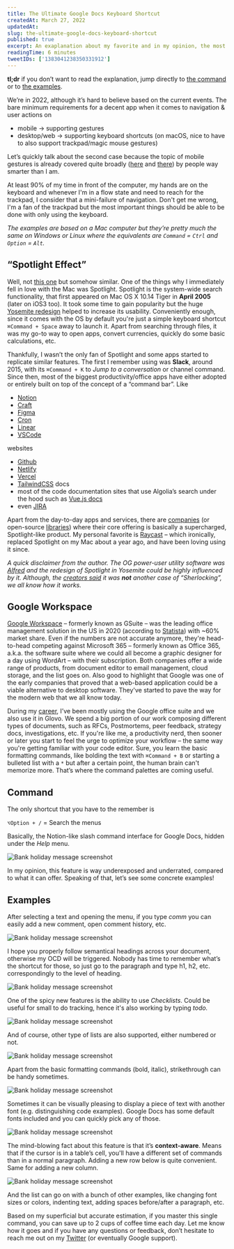 ```yaml
---
title: The Ultimate Google Docs Keyboard Shortcut
createdAt: March 27, 2022
updatedAt:
slug: the-ultimate-google-docs-keyboard-shortcut
published: true
excerpt: An exaplanation about my favorite and in my opinion, the most underrated Google Docs keyboard shortcut.
readingTime: 6 minutes
tweetIDs: ['1383041238350331912']
---
```


**tl;dr** if you don’t want to read the explanation, jump directly to [the command](#command) or to [the examples](#examples).

We’re in 2022, although it’s hard to believe based on the current events. The bare minimum requirements for a decent app when it comes to navigation & user actions on

- mobile → supporting gestures
- desktop/web → supporting keyboard shortcuts (on macOS, nice to have to also support trackpad/magic mouse gestures)

Let’s quickly talk about the second case because the topic of mobile gestures is already covered quite broadly ([here](https://developer.apple.com/design/human-interface-guidelines/ios/user-interaction/gestures/) and [there](https://material.io/design/interaction/gestures.html#principles)) by people way smarter than I am.

At least 90% of my time in front of the computer, my hands are on the keyboard and whenever I'm in a flow state and need to reach for the trackpad, I consider that a mini-failure of navigation. Don't get me wrong, I'm a fan of the trackpad but the most important things should be able to be done with only using the keyboard.

_The examples are based on a Mac computer but they’re pretty much the same on Windows or Linux where the equivalents are `Command` = `Ctrl` and `Option` = `Alt`._

## “Spotlight Effect”

Well, not [this one](https://en.wikipedia.org/wiki/Spotlight_effect) but somehow similar. One of the things why I immediately fell in love with the Mac was Spotlight. Spotlight is the system-wide search functionality, that first appeared on Mac OS X 10.14 Tiger in **April 2005** (later on iOS3 too). It took some time to gain popularity but the huge [Yosemite redesign](https://www.macstories.net/news/os-x-yosemite-overview/) helped to increase its usability. Conveniently enough, since it comes with the OS by default you're just a simple keyboard shortcut `⌘Command + Space` away to launch it. Apart from searching through files, it was my go-to way to open apps, convert currencies, quickly do some basic calculations, etc.

Thankfully, I wasn’t the only fan of Spotlight and some apps started to replicate similar features. The first I remember using was **Slack**, around 2015, with its `⌘Command + K` to _Jump to a conversation_ or channel command. Since then, most of the biggest productivity/office apps have either adopted or entirely built on top of the concept of a “command bar”. Like

- [Notion](https://www.notion.so)
- [Craft](https://www.craft.do)
- [Figma](https://figma.com)
- [Cron](https://cron.com)
- [Linear](https://linear.app)
- [VSCode](https://code.visualstudio.com)

websites

- [Github](https://github.com)
- [Netlify](https://www.netlify.com)
- [Vercel](https://vercel.com)
- [TailwindCSS](https://tailwindcss.com) docs
- most of the code documentation sites that use Algolia’s search under the hood such as [Vue.js docs](https://vuejs.org)
- even [JIRA](https://www.atlassian.com/software/jira)

Apart from the day-to-day apps and services, there are [companies](https://www.commandbar.com) (or open-source [libraries](https://kbar.vercel.app)) where their core offering is basically a supercharged, Spotlight-like product. My personal favorite is [Raycast](https://www.raycast.com) – which ironically, replaced Spotlight on my Mac about a year ago, and have been loving using it since.

<StaticTweet id="1383041238350331912" />

_A quick disclaimer from the author. The OG power-user utility software was [Alfred](https://www.alfredapp.com) and the redesign of Spotlight in Yosemite could be highly influenced by it. Although, the [creators said](https://www.alfredapp.com/blog/announcements/alfred-and-os-x-10-10-yosemite/) it was **not** another case of “Sherlocking”, we all know how it works._

## Google Workspace

[Google Workspace](https://workspace.google.com) – formerly known as GSuite – was the leading office management solution in the US in 2020 (according to [Statista](https://www.statista.com/statistics/961105/japan-market-share-of-office-suites-technologies/)) with ~60% market share. Even if the numbers are not accurate anymore, they're head-to-head competing against Microsoft 365 – formerly known as Office 365, a.k.a. the software suite where we could all become a graphic designer for a day using WordArt – with their subscription. Both companies offer a wide range of products, from document editor to email management, cloud storage, and the list goes on. Also good to highlight that Google was one of the early companies that proved that a web-based application could be a viable alternative to desktop software. They've started to pave the way for the modern web that we all know today.

During my [career](/about#career), I’ve been mostly using the Google office suite and we also use it in Glovo. We spend a big portion of our work composing different types of documents, such as RFCs, Postmortems, peer feedback, strategy docs, investigations, etc. If you're like me, a productivity nerd, then sooner or later you start to feel the urge to optimize your workflow – the same way you're getting familiar with your code editor. Sure, you learn the basic formatting commands, like bolding the text with `⌘Command + B` or starting a bulleted list with a `*` but after a certain point, the human brain can't memorize more. That’s where the command palettes are coming useful.

## Command

The only shortcut that you have to the remember is

`⌥Option + /` = Search the menus

Basically, the Notion-like slash command interface for Google Docs, hidden under the _Help_ menu.

<Image
  alt="Bank holiday message screenshot"
  src="/assets/thoughts/the-ultimate-google-docs-keyboard-shortcut/shortcut.png"
  width={650}
  height={680}
/>

In my opinion, this feature is way underexposed and underrated, compared to what it can offer. Speaking of that, let’s see some concrete examples!

## Examples

After selecting a text and opening the menu, if you type _comm_ you can easily add a new comment, open comment history, etc.

<Image
  alt="Bank holiday message screenshot"
  src="/assets/thoughts/the-ultimate-google-docs-keyboard-shortcut/comment.png"
  width={816}
  height={1130}
/>

I hope you properly follow semantical headings across your document, otherwise my OCD will be triggered. Nobody has time to remember what’s the shortcut for those, so just go to the paragraph and type h1, h2, etc. correspondingly to the level of heading.

<Image
  alt="Bank holiday message screenshot"
  src="/assets/thoughts/the-ultimate-google-docs-keyboard-shortcut/heading.png"
  width={656}
  height={768}
/>

One of the spicy new features is the ability to use _Checklists_. Could be useful for small to do tracking, hence it's also working by typing _todo._

<Image
  alt="Bank holiday message screenshot"
  src="/assets/thoughts/the-ultimate-google-docs-keyboard-shortcut/todo.png"
  width={664}
  height={1020}
/>

And of course, other type of lists are also supported, either numbered or not.

<Image
  alt="Bank holiday message screenshot"
  src="/assets/thoughts/the-ultimate-google-docs-keyboard-shortcut/list.png"
  width={664}
  height={1326}
/>

Apart from the basic formatting commands (bold, italic), strikethrough can be handy sometimes.

<Image
  alt="Bank holiday message screenshot"
  src="/assets/thoughts/the-ultimate-google-docs-keyboard-shortcut/strikethrough.png"
  width={656}
  height={760}
/>

Sometimes it can be visually pleasing to display a piece of text with another font (e.g. distinguishing code examples). Google Docs has some default fonts included and you can quickly pick any of those.

<Image
  alt="Bank holiday message screenshot"
  src="/assets/thoughts/the-ultimate-google-docs-keyboard-shortcut/code.png"
  width={658}
  height={760}
/>

The mind-blowing fact about this feature is that it’s **context-aware**. Means that if the cursor is in a table’s cell, you'll have a different set of commands than in a normal paragraph. Adding a new row below is quite convenient. Same for adding a new column.

<Image
  alt="Bank holiday message screenshot"
  src="/assets/thoughts/the-ultimate-google-docs-keyboard-shortcut/table.png"
  width={1640}
  height={822}
/>

And the list can go on with a bunch of other examples, like changing font sizes or colors, indenting text, adding spaces before/after a paragraph, etc.

Based on my superficial but accurate estimation, if you master this single command, you can save up to 2 cups of coffee time each day. Let me know how it goes and if you have any questions or feedback, don’t hesitate to reach me out on my [Twitter](https://twitter.com/matepappcom) (or eventually Google support).
